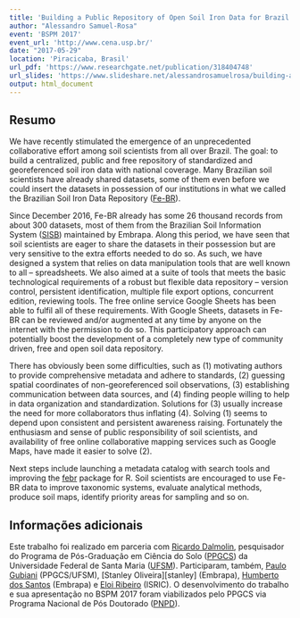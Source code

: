 ```yaml
---
title: 'Building a Public Repository of Open Soil Iron Data for Brazil'
author: "Alessandro Samuel-Rosa"
event: 'BSPM 2017'
event_url: 'http://www.cena.usp.br/'
date: "2017-05-29"
location: 'Piracicaba, Brasil'
url_pdf: 'https://www.researchgate.net/publication/318404748'
url_slides: 'https://www.slideshare.net/alessandrosamuelrosa/building-a-public-repository-of-open-soil-iron-data-for-brazil'
output: html_document
---
```


## Resumo

We have recently stimulated the emergence of an unprecedented collaborative effort among soil scientists from all over Brazil. The goal: to build a centralized, public and free repository of standardized and georeferenced soil iron data with national coverage. Many Brazilian soil scientists have already shared datasets, some of them even before we could insert the datasets in possession of our institutions in what we called the Brazilian Soil Iron Data Repository ([Fe-BR][febr]).

[febr]: http://coral.ufsm.br/febr/

Since December 2016, Fe-BR already has some 26 thousand records from about 300 datasets, most of them from the Brazilian Soil Information System ([SISB][sisb]) maintained by Embrapa. Along this period, we have seen that soil scientists are eager to share the datasets in their possession but are very sensitive to the extra efforts needed to do so. As such, we have designed a system that relies on data manipulation tools that are well known to all -- spreadsheets. We also aimed at a suite of tools that meets the basic technological requirements of a robust but flexible data repository -- version control, persistent identification, multiple file export options, concurrent edition, reviewing tools. The free online service Google Sheets has been able to fulfil all of these requirements. With Google Sheets, datasets in Fe-BR can be reviewed and/or augmented at any time by anyone on the internet with the permission to do so. This participatory approach can potentially boost the development of a completely new type of community driven, free and open soil data repository.

[sisb]: https://www.bdsolos.cnptia.embrapa.br/consulta_publica.html

There has obviously been some difficulties, such as (1) motivating authors to provide comprehensive metadata and adhere to standards, (2) guessing spatial coordinates of non-georeferenced soil observations, (3) establishing communication between data sources, and (4) finding people willing to help in data organization and standardization. Solutions for (3) usually increase the need for more collaborators thus inflating (4). Solving (1) seems to depend upon consistent and persistent awareness raising. Fortunately the enthusiasm and sense of public responsibility of soil scientists, and availability of free online collaborative mapping services such as Google Maps, have made it easier to solve (2).

Next steps include launching a metadata catalog with search tools and improving the [febr][rfebr] package for R. Soil scientists are encouraged to use Fe-BR data to improve taxonomic systems, evaluate analytical methods, produce soil maps, identify priority areas for sampling and so on.

[rfebr]: https://github.com/samuel-rosa/febr-package

## Informações adicionais

Este trabalho foi realizado em parceria com [Ricardo Dalmolin][dalmolin], pesquisador do Programa de Pós-Graduação em Ciência do Solo ([PPGCS][ppgcs]) da Universidade Federal de Santa Maria ([UFSM][ufsm]). Participaram, também, [Paulo Gubiani][gubiani] (PPGCS/UFSM), [Stanley Oliveira][stanley] (Embrapa), [Humberto dos Santos][humberto] (Embrapa) e [Eloi Ribeiro][eloi] (ISRIC). O desenvolvimento do trabalho e sua apresentação no BSPM 2017 foram viabilizados pelo PPGCS via Programa Nacional de Pós Doutorado ([PNPD][pnpd]).

[eloi]: http://www.isric.org/user/34

[humberto]: http://lattes.cnpq.br/5351112741475859

[staley]: http://lattes.cnpq.br/5321244029568287

[gubiani]: http://lattes.cnpq.br/7251203817503318

[dalmolin]: http://lattes.cnpq.br/3735884911693854

[ufsm]: http://site.ufsm.br/

[ppgcs]: http://w3.ufsm.br/ppgcs/index.php

[pnpd]: http://www.capes.gov.br/bolsas/bolsas-no-pais/pnpd-capes
